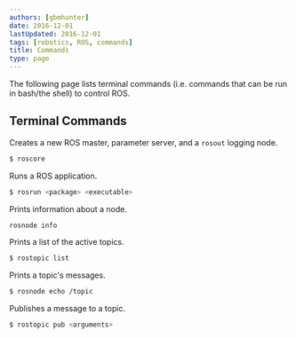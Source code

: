 ```yaml
---
authors: [gbmhunter]
date: 2016-12-01
lastUpdated: 2016-12-01
tags: [robotics, ROS, commands]
title: Commands
type: page
---
```


The following page lists terminal commands (i.e. commands that can be run in bash/the shell) to control ROS.

## Terminal Commands

Creates a new ROS master, parameter server, and a `rosout` logging node.

```sh    
$ roscore
```

Runs a ROS application.

```sh
$ rosrun <package> <executable> 
```

Prints information about a node.

```sh    
rosnode info
```

Prints a list of the active topics.

```sh    
$ rostopic list
```

Prints a topic's messages.

```sh    
$ rosnode echo /topic
```

Publishes a message to a topic.

```sh    
$ rostopic pub <arguments>
```